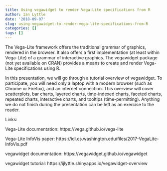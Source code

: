 ```yaml
---
title: Using vegawidget to render Vega-Lite specifications from R
author: Ian Lyttle
date: '2018-09-07'
slug: using-vegawidget-to-render-vega-lite-specifications-from-R
categories: []
tags: []
---
```


The Vega-Lite framework offers the traditional grammar of graphics, rendered in the browser. It also offers a first implementation (at least within Vega-Lite) of a grammar of interactive graphics. The vegawidget package (not yet available on CRAN) provides a means to create and render Vega-Lite specifications using R.


In this presentation, we will go through a tutorial overview of vegawidget. To participate, you will need only a laptop with a modern browser (such as Chrome or Firefox), and an internet connection. This overview will cover scatterplots, bar charts, layered charts, time-indexed charts, faceted charts, repeated charts, interactive charts, and tooltips (time-permitting). Anything we do not finish during the presentation can be left as an exercise to the reader.


Links:

Vega-Lite documentation: https://vega.github.io/vega-lite

Vega-Lite InfoVis paper: https://idl.cs.washington.edu/files/2017-VegaLite-InfoVis.pdf

vegawidget documentation: https://vegawidget.github.io/vegawidget

vegawidget tutorial:  https://ijlyttle.shinyapps.io/vegawidget-overview
